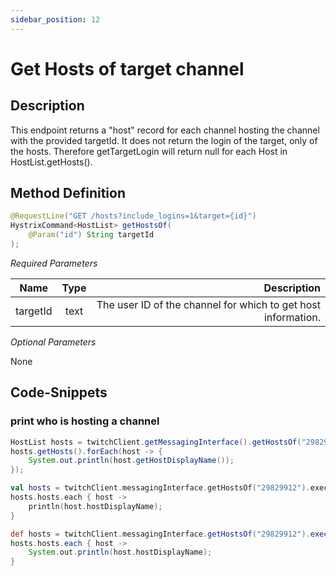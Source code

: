 ```yaml
---
sidebar_position: 12
---
```



# Get Hosts of target channel

## Description

This endpoint returns a "host" record for each channel hosting the channel with the provided targetId. It does not 
return the login of the target, only of the hosts. Therefore getTargetLogin will return null for each Host in 
HostList.getHosts().

## Method Definition

```java
@RequestLine("GET /hosts?include_logins=1&target={id}")
HystrixCommand<HostList> getHostsOf(
    @Param("id") String targetId
);
```

*Required Parameters*

| Name          | Type      | Description  |
| ------------- |:---------:| -----------------:|
| targetId | text | The user ID of the channel for which to get host information. |

*Optional Parameters*

None

## Code-Snippets

### print who is hosting a channel

<Tabs groupId="code">
<TabItem value="java" label="Java">

```java
HostList hosts = twitchClient.getMessagingInterface().getHostsOf("29829912").execute();
hosts.getHosts().forEach(host -> {
    System.out.println(host.getHostDisplayName());
});
```

</TabItem>
<TabItem value="kotlin" label="Kotlin">

```kotlin
val hosts = twitchClient.messagingInterface.getHostsOf("29829912").execute()
hosts.hosts.each { host ->
    println(host.hostDisplayName);
}
```

</TabItem>
<TabItem value="groovy" label="Groovy">

```groovy
def hosts = twitchClient.messagingInterface.getHostsOf("29829912").execute()
hosts.hosts.each { host ->
    System.out.println(host.hostDisplayName);
}
```

</TabItem>
</Tabs>
